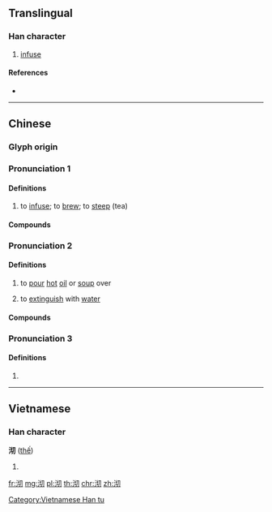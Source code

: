 ==Translingual==

===Han character===
{{Han char|rn=85|rad=水|as=04|sn=7|four=37120|canj=EPSH}}

# [[infuse]]

====References====
* {{Han ref|kx=0611.050|dkj=17199|dj=1003.090|hdz=31562.040|uh=6C8F|ud=27791|bh=CB50|bd=52048}}

----

==Chinese==
{{zh-forms}}

===Glyph origin===
{{Han etym}}

===Pronunciation 1===
{{zh-pron
|m=qī
|c=cai3,cai1,keoi1
|h=pfs=
|md=
|mn=
|w=4tshiq
|cat=v
}}

====Definitions====
{{zh-hanzi}}

# to [[infuse]]; to [[brew]]; to [[steep]] (tea)
#: {{zh-x|沏茶|to '''brew''' tea}}

====Compounds====
{{zh-der|fold=1|沏茶}}

===Pronunciation 2===
{{zh-pron
|m=qū
|cat=v
}}

====Definitions====
{{zh-hanzi}}

# {{lb|zh|cooking}} to [[pour]] [[hot]] [[oil]] or [[soup]] over
# to [[extinguish]] with [[water]]

====Compounds====
{{zh-der|fold=1|沏油}}

===Pronunciation 3===
{{zh-pron
|m=qiè
|c=cit3
|mc=y
|oc=y
|cat=a
}}

====Definitions====
{{zh-hanzi}}

# {{n-g|sound of [[splashing]] [[water]]}}

----

==Vietnamese==

===Han character===
'''沏''' ([[thế]])

# {{defn|lang=vi}}

[[Category:Vietnamese Han tu]]

[[fr:沏]]
[[mg:沏]]
[[pl:沏]]
[[th:沏]]
[[chr:沏]]
[[zh:沏]]